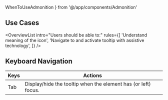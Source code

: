---
---

  WhenToUseAdmonition
} from '@/app/components/Admonition'

## Use Cases

<OverviewList intro="Users should be able to:" rules={[
  'Understand meaning of the icon',
  'Navigate to and activate tooltip with assistive technology',
]} />

## Keyboard Navigation

| Keys     | Actions                                                         |
| -------- | --------------------------------------------------------------- |
| Tab      | Display/hide the tooltip when the element has (or left) focus.  |
